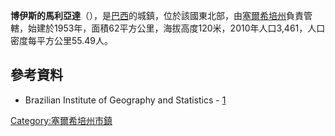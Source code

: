 {{coord|10|20|56|S|36|55|26|W|scale:30000|display=title}}
'''博伊斯的馬利亞達'''（{{lang-pt|Malhada dos Bois}}），是[[巴西|巴西]]的城鎮，位於該國東北部，由[[塞爾希培州|塞爾希培州]]負責管轄，始建於1953年，面積62平方公里，海拔高度120米，2010年人口3,461，人口密度每平方公里55.49人。

==參考資料==
*Brazilian Institute of Geography and Statistics - [http://www.ibge.gov.br/cidadesat/default.php]{{Wayback|url=http://www.ibge.gov.br/cidadesat/default.php |date=20080611095922 }}

{{Brazil-geo-stub}}
{{塞爾希培州市鎮}}
[[Category:塞爾希培州市鎮|Category:塞爾希培州市鎮]]
